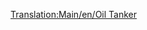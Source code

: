 [[Translation:Main/en/Oil Tanker]]{{Template:Navbox Vagonok/Hu}}
{{Template:Vagonok/Hu
|Name=Olajszállító vagon
|NormalCost=£1,562 ($3,124)
|NormalWeight=24 / 54 t
|Picture=[[File:en/OilTanker.png]]
|NormalCapacity=30.000 liter olaj
|MonoCost=£1,562 ($3,124)
|MonoWeight=24 / 59 t
|MonoCapacity=35.000 liter olaj
|MagCost=£1,562 ($3,124)
|MagWeight=24 / 61 t
|MagCapacity=37.000 liter olaj
|Description=Az olajszállító vagonok olyan folyadékok tárolására készültek, mint például az [[Main/hu/Olaj|olaj]].

Mindhárom valós ([[Main/en/Éghajlatok/Hu#Mérsékelt|mérsékelt]], [[Main/en/Éghajlatok/Hu#SzubarktikusSzubarktikus|szubarktikus]] és [[Main/en/Éghajlatok/Hu#Szubtrópusi|szubtrópusi]]) éghajlaton elérhető.
}}